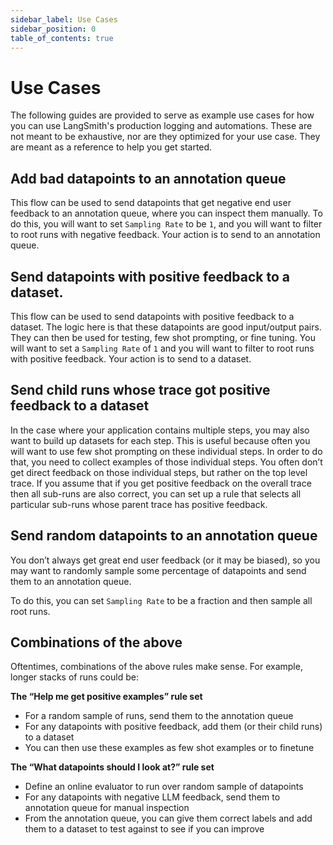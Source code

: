 ```yaml
---
sidebar_label: Use Cases
sidebar_position: 0
table_of_contents: true
---
```


# Use Cases

The following guides are provided to serve as example use cases for how you can use LangSmith's production logging and automations.
These are not meant to be exhaustive, nor are they optimized
for your use case. They are meant as a reference to help you get started.

## Add bad datapoints to an annotation queue

This flow can be used to send datapoints that get negative end user feedback to an annotation queue,
where you can inspect them manually.
To do this, you will want to set `Sampling Rate` to be `1`,
and you will want to filter to root runs with negative feedback.
Your action is to send to an annotation queue.

## Send datapoints with positive feedback to a dataset.

This flow can be used to send datapoints with positive feedback to a dataset.
The logic here is that these datapoints are good input/output pairs.
They can then be used for testing, few shot prompting, or fine tuning.
You will want to set a `Sampling Rate` of `1` and you will want to filter to root runs with positive
feedback. Your action is to send to a dataset.

## Send child runs whose trace got positive feedback to a dataset

In the case where your application contains multiple steps,
you may also want to build up datasets for each step.
This is useful because often you will want to use few shot prompting on these individual steps.
In order to do that, you need to collect examples of those individual steps.
You often don’t get direct feedback on those individual steps, but rather on the top level trace.
If you assume that if you get positive feedback on the overall trace then all sub-runs are also correct,
you can set up a rule that selects all particular sub-runs whose parent trace has positive feedback.

## Send random datapoints to an annotation queue

You don’t always get great end user feedback (or it may be biased), so you may want to randomly sample some percentage of datapoints and send them to an annotation queue.

To do this, you can set `Sampling Rate` to be a fraction and then sample all root runs.

## Combinations of the above

Oftentimes, combinations of the above rules make sense. For example, longer stacks of runs could be:

**The “Help me get positive examples” rule set**

- For a random sample of runs, send them to the annotation queue
- For any datapoints with positive feedback, add them (or their child runs) to a dataset
- You can then use these examples as few shot examples or to finetune

**The “What datapoints should I look at?” rule set**

- Define an online evaluator to run over random sample of datapoints
- For any datapoints with negative LLM feedback, send them to annotation queue for manual inspection
- From the annotation queue, you can give them correct labels and add them to a dataset to test against to see if you can improve
